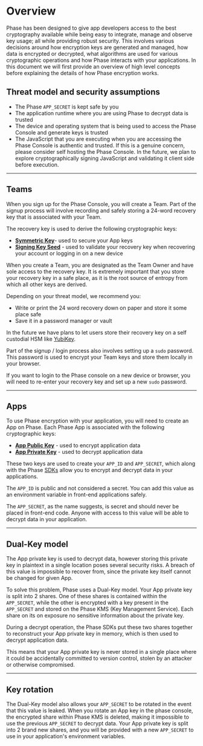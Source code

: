 
# Overview

Phase has been designed to give app developers access to the best cryptography available while being easy to integrate, manage and observe key usage; all while providing robust security.
This involves various decisions around how encryption keys are generated and managed, how data is encrypted or decrypted, what algorithms are used for various cryptographic operations and how Phase interacts with your applications.
In this document we will first provide an overview of high level concepts before explaining the details of how Phase encryption works.

## Threat model and security assumptions

- The Phase `APP_SECRET` is kept safe by you
- The application runtime where you are using Phase to decrypt data is trusted
- The device and operating system that is being used to access the Phase Console and generate keys is trusted
- The JavaScript that you are executing when you are accessing the Phase Console is authentic and trusted. If this is a genuine concern, please consider self hosting the Phase Console. In the future, we plan to explore cryptographically signing JavaScript and validating it client side before execution.

---

## Teams

When you sign up for the Phase Console, you will create a Team. Part of the signup process will involve recording and safely storing a 24-word recovery key that is associated with your Team.

The recovery key is used to derive the following cryptographic keys:

- **[Symmetric Key](/security/phase-encryption#phase-console-client-side-key-generation)**- used to secure your App keys
- **[Signing Key Seed](/security/phase-encryption#phase-console-client-side-key-generation)** - used to validate your recovery key when recovering your account or logging in on a new device

When you create a Team, you are designated as the Team Owner and have sole access to the recovery key. It is extremely important that you store your recovery key in a safe place, as it is the root source of entropy from which all other keys are derived.

Depending on your threat model, we recommend you:

- Write or print the 24 word recovery down on paper and store it some place safe
- Save it in a password manager or vault

In the future we have plans to let users store their recovery key on a self custodial HSM like [YubiKey](https://en.wikipedia.org/wiki/YubiKey).

Part of the signup / login process also involves setting up a `sudo` password. This password is used to encrypt your Team keys and store them locally in your browser.

If you want to login to the Phase console on a new device or browser, you will need to re-enter your recovery key and set up a new `sudo` password.

---

## Apps

To use Phase encryption with your application, you will need to create an App on Phase. Each Phase App is associated with the following cryptographic keys:

- **[App Public Key](https://en.wikipedia.org/wiki/YubiKey)** - used to encrypt application data
- **[App Private Key](https://en.wikipedia.org/wiki/YubiKey)** - used to decrypt application data

These two keys are used to create your `APP_ID` and `APP_SECRET`, which along with the Phase [SDKs](/sdks) allow you to encrypt and decrypt data in your applications.

The `APP_ID` is public and not considered a secret. You can add this value as an environment variable in front-end applications safely.

The `APP_SECRET`, as the name suggests, is secret and should never be placed in front-end code. Anyone with access to this value will be able to decrypt data in your application.

---

## Dual-Key model

The App private key is used to decrypt data, however storing this private key in plaintext in a single location poses several security risks. A breach of this value is impossible to recover from, since the private key itself cannot be changed for given App.

To solve this problem, Phase uses a Dual-Key model. Your App private key is split into 2 shares. One of these shares is contained within the `APP_SECRET`, while the other is encrypted with a key present in the `APP_SECRET` and stored on the Phase KMS (Key Management Service). Each share on its on exposure no sensitive information about the private key.

During a decrypt operation, the Phase SDKs put these two shares together to reconstruct your App private key in memory, which is then used to decrypt application data.

This means that your App private key is never stored in a single place where it could be accidentally committed to version control, stolen by an attacker or otherwise compromised.

---

## Key rotation

The Dual-Key model also allows your `APP_SECRET` to be rotated in the event that this value is leaked. When you rotate an App key in the phase console, the encrypted share within Phase KMS is deleted, making it impossible to use the previous `APP_SECRET` to decrypt data.
Your App private key is split into 2 brand new shares, and you will be provided with a new `APP_SECRET` to use in your application's environment variables.
